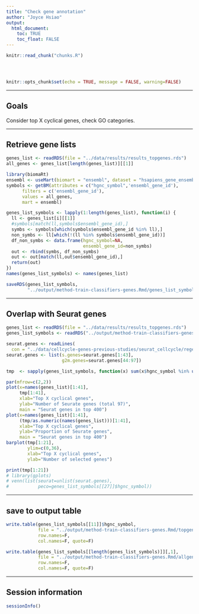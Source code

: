 ```yaml
---
title: "Check gene annotation"
author: "Joyce Hsiao"
output: 
  html_document:
    toc: TRUE
    toc_float: FALSE
---
```


<!-- The file analysis/chunks.R contains chunks that define default settings
shared across the workflowr files. -->
```r
knitr::read_chunk("chunks.R")
```

<!-- Update knitr chunk options -->
```r
```

<!-- Insert the date the file was last updated -->
```r
```

<!-- Insert the code version (Git commit SHA1) if Git repository exists and R
 package git2r is installed -->
```r
```

```r
knitr::opts_chunk$set(echo = TRUE, message = FALSE, warning=FALSE)
```

---

## Goals

Consider top X cyclical genes, check GO categories. 

---

## Retrieve gene lists

```r
genes_list <- readRDS(file = "../data/results/results_topgenes.rds")
all_genes <- genes_list[length(genes_list)][[1]]

library(biomaRt)
ensembl <- useMart(biomart = "ensembl", dataset = "hsapiens_gene_ensembl")
symbols <- getBM(attributes = c("hgnc_symbol",'ensembl_gene_id'), 
      filters = c('ensembl_gene_id'),
      values = all_genes, 
      mart = ensembl)

genes_list_symbols <- lapply(1:length(genes_list), function(i) {
  ll <- genes_list[i][[1]]
  #symbols[match(ll,symbols$ensembl_gene_id),]
  symbs <- symbols[which(symbols$ensembl_gene_id %in% ll),]
  non_symbs <- ll[which(!(ll %in% symbols$ensembl_gene_id))]
  df_non_symbs <- data.frame(hgnc_symbol=NA,
                             ensembl_gene_id=non_symbs)  
  out <- rbind(symbs, df_non_symbs)
  out <- out[match(ll,out$ensembl_gene_id),]
  return(out)
})
names(genes_list_symbols) <- names(genes_list)

saveRDS(genes_list_symbols, 
        "../output/method-train-classifiers-genes.Rmd/genes_list_symbols.rds")
```


---

## Overlap with Seurat genes

```r
genes_list <- readRDS(file = "../data/results/results_topgenes.rds")
genes_list_symbols <- readRDS("../output/method-train-classifiers-genes.Rmd/genes_list_symbols.rds")

seurat.genes <- readLines(
  con = "../data/cellcycle-genes-previous-studies/seurat_cellcycle/regev_lab_cell_cycle_genes.txt")
seurat.genes <- list(s.genes=seurat.genes[1:43],
                     g2m.genes=seurat.genes[44:97])

tmp  <- sapply(genes_list_symbols, function(x) sum(x$hgnc_symbol %in% unlist(seurat.genes)))

par(mfrow=c(2,2))
plot(x=names(genes_list)[1:41],
     tmp[1:41], 
     xlab="Top X cyclical genes",
     ylab="Number of Seurate genes (total 97)",
     main = "Seurat genes in top 400")
plot(x=names(genes_list)[1:41],
     (tmp/as.numeric(names(genes_list)))[1:41], 
     xlab="Top X cyclical genes",
     ylab="Proportion of Seurate genes",
     main = "Seurat genes in top 400")
barplot(tmp[1:21],
        ylim=c(0,36),
        xlab="Top X cyclical genes",
        ylab="Number of selected genes")

print(tmp[1:21])
# library(gplots)
# venn(list(seurat=unlist(seurat.genes),
#           peco=genes_list_symbols[[27]]$hgnc_symbol))

```


---

## save to output table

```r
write.table(genes_list_symbols[[11]]$hgnc_symbol,
            file = "../output/method-train-classifiers-genes.Rmd/topgenes.txt",
            row.names=F,
            col.names=F, quote=F)

write.table(genes_list_symbols[[length(genes_list_symbols)]][,1],
            file = "../output/method-train-classifiers-genes.Rmd/allgenes.txt",
            row.names=F,
            col.names=F, quote=F)
```




---

## Session information

```r
sessionInfo()
```

